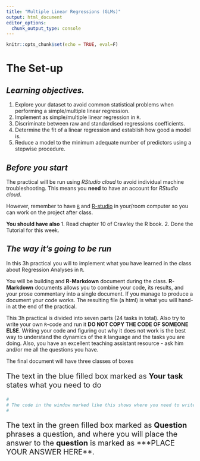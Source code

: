 ```yaml
---
title: "Multiple Linear Regressions (GLMs)"
output: html_document
editor_options: 
  chunk_output_type: console
---
```


```r
knitr::opts_chunk$set(echo = TRUE, eval=F)
```

# **The Set-up**

## *Learning objectives.*
1. Explore your dataset to avoid common statistical problems when performing a simple/multiple linear regression.
2.	Implement as simple/multiple linear regression in `R`.  
3.	Discriminate between raw and standardised regressions coefficients. 
4.	Determine the fit of a linear regression and establish how good a model is.  
5.	Reduce a model to the minimum adequate number of predictors using a stepwise procedure.   

## *Before you start*
The practical will be run using *RStudio cloud* to avoid individual machine troubleshooting. This means you **need** to have an account for *RStudio cloud*.

However, remember to have [`R`](https://cran.r-project.org) and [R-studio](http://www.rstudio.com/) in your/room computer so you can work on the project after class.

**You should have also **
1. Read chapter 10 of Crawley the R book.
2. Done the Tutorial for this week.

## *The way it's going to be run*

In this 3h practical you will to implement what you have learned in the class about Regression Analyses in `R`.

You will be building and **R-Markdown** document during the class. **R-Markdown** documents allows you to combine your code, its results, and your prose commentary into a single document. If you manage to produce a document your code works. The resulting file (a html) is what you will hand-in at the end of the practical.

This 3h practical is divided into seven parts (24 tasks in total). Also try to write your own `R`-code and run it **DO NOT COPY THE CODE OF SOMEONE ELSE**. Writing your code and figuring out why it does not work is the best way to understand the dynamics of the `R` language and the tasks you are doing. Also, you have an excellent teaching assistant resource - ask him and/or me all the questions you have.

The final document will have three classes of boxes

<div class="alert alert-info">
<p class="text-center"; style = "font-size: 20px">
The text in the blue filled box marked as <strong>Your task</strong> states what you need to do
</p>
</div>

```r
#
# The code in the window marked like this shows where you need to write your code
#

```

<div class="alert alert-success">
<p class="text-center"; style = "font-size: 20px">
The text in the green filled box marked as <strong>Question</strong> phrases a question, and where you will place the answer to the <strong>question</strong> is marked as ***PLACE YOUR ANSWER HERE**. </p>
</div>

